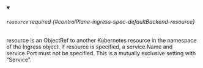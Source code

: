 


<details className="config-field" data-expandable="true" open>
<summary>

###### `resource` <span className="config-field-required" data-required="false">required</span> <span className="config-field-type"></span> <span className="config-field-default"></span> <span className="config-field-enum"></span> {#controlPlane-ingress-spec-defaultBackend-resource}

resource is an ObjectRef to another Kubernetes resource in the namespace
of the Ingress object. If resource is specified, a service.Name and
service.Port must not be specified.
This is a mutually exclusive setting with "Service".

</summary>

<PartialResourcereference />


</details>
